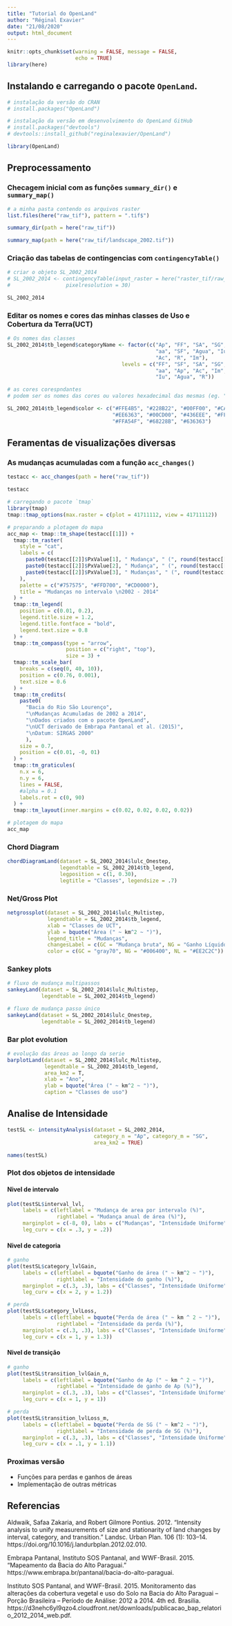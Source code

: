 ```yaml
---
title: "Tutorial do OpenLand"
author: "Réginal Exavier"
date: "21/08/2020"
output: html_document
---
```


```r
knitr::opts_chunk$set(warning = FALSE, message = FALSE,
                      echo = TRUE)
library(here)
```


## Instalando e carregando o pacote `OpenLand`.
```r
# instalação da versão do CRAN
# install.packages("OpenLand")

# instalação da versão em desenvolvimento do OpenLand GitHub
# install.packages("devtools")
# devtools::install_github("reginalexavier/OpenLand")

library(OpenLand)
```

## Preprocessamento

### Checagem inicial com as funções `summary_dir()` e `summary_map()`

```r
# a minha pasta contendo os arquivos raster
list.files(here("raw_tif"), pattern = ".tif$")

summary_dir(path = here("raw_tif"))

summary_map(path = here("raw_tif/landscape_2002.tif"))
```


### Criação das tabelas de contingencias com `contingencyTable()`

```r
# criar o objeto SL_2002_2014
# SL_2002_2014 <- contingencyTable(input_raster = here("raster_tif/raw_tif"),
#                  pixelresolution = 30)

SL_2002_2014
```


### Editar os nomes e cores das minhas classes de Uso e Cobertura da Terra(UCT)
```r
# Os nomes das classes
SL_2002_2014$tb_legend$categoryName <- factor(c("Ap", "FF", "SA", "SG", 
                                                "aa", "SF", "Agua", "Iu",
                                                "Ac", "R", "Im"),
                                     levels = c("FF", "SF", "SA", "SG", 
                                                "aa", "Ap", "Ac", "Im", 
                                                "Iu", "Agua", "R"))

# as cores corespndantes
# podem ser os nomes das cores ou valores hexadecimal das mesmas (eg. "black") ou (eg. #000000)

SL_2002_2014$tb_legend$color <- c("#FFE4B5", "#228B22", "#00FF00", "#CAFF70", 
                                  "#EE6363", "#00CD00", "#436EEE", "#FFAEB9", 
                                  "#FFA54F", "#68228B", "#636363")
```



## Feramentas de visualizações diversas

### As mudanças acumuladas com a função `acc_changes()` 
```r

testacc <- acc_changes(path = here("raw_tif"))

testacc
```


```r
# carregando o pacote `tmap`
library(tmap)
tmap::tmap_options(max.raster = c(plot = 41711112, view = 41711112))

# preparando a plotagem do mapa
acc_map <- tmap::tm_shape(testacc[[1]]) +
  tmap::tm_raster(
    style = "cat",
    labels = c(
      paste0(testacc[[2]]$PxValue[1], " Mudança", " (", round(testacc[[2]]$Percent[1], 2), "%", ")"),
      paste0(testacc[[2]]$PxValue[2], " Mudança", " (", round(testacc[[2]]$Percent[2], 2), "%", ")"),
      paste0(testacc[[2]]$PxValue[3], " Mudanças", " (", round(testacc[[2]]$Percent[3], 2), "%", ")")
    ),
    palette = c("#757575", "#FFD700", "#CD0000"),
    title = "Mudanças no intervalo \n2002 - 2014"
  ) +
  tmap::tm_legend(
    position = c(0.01, 0.2),
    legend.title.size = 1.2,
    legend.title.fontface = "bold",
    legend.text.size = 0.8
  ) +
  tmap::tm_compass(type = "arrow",
                   position = c("right", "top"),
                   size = 3) +
  tmap::tm_scale_bar(
    breaks = c(seq(0, 40, 10)),
    position = c(0.76, 0.001),
    text.size = 0.6
  ) +
  tmap::tm_credits(
    paste0(
      "Bacia do Rio São Lourenço",
      "\nMudanças Acumuladas de 2002 a 2014",
      "\nDados criados com o pacote OpenLand",
      "\nUCT derivado de Embrapa Pantanal et al. (2015)",
      "\nDatum: SIRGAS 2000"
      ),
    size = 0.7,
    position = c(0.01, -0, 01)
  ) +
  tmap::tm_graticules(
    n.x = 6,
    n.y = 6,
    lines = FALSE,
    #alpha = 0.1
    labels.rot = c(0, 90)
  ) +
  tmap::tm_layout(inner.margins = c(0.02, 0.02, 0.02, 0.02))

```


```r
# plotagem do mapa
acc_map

```

### Chord Diagram 
```r
chordDiagramLand(dataset = SL_2002_2014$lulc_Onestep,
                 legendtable = SL_2002_2014$tb_legend, 
                 legposition = c(1, 0.30),
                 legtitle = "Classes", legendsize = .7)
```


### Net/Gross Plot
```r
netgrossplot(dataset = SL_2002_2014$lulc_Multistep,
             legendtable = SL_2002_2014$tb_legend,
             xlab = "Classes de UCT",
             ylab = bquote("Área (" ~ km^2 ~ ")"),
             legend_title = "Mudanças",
             changesLabel = c(GC = "Mudança bruta", NG = "Ganho Líquido", NL = "Perda Líquida"),
             color = c(GC = "gray70", NG = "#006400", NL = "#EE2C2C"))
```

### Sankey plots

```r
# fluxo de mudança multipassos
sankeyLand(dataset = SL_2002_2014$lulc_Multistep,
           legendtable = SL_2002_2014$tb_legend)

# fluxo de mudança passo único
sankeyLand(dataset = SL_2002_2014$lulc_Onestep,
           legendtable = SL_2002_2014$tb_legend)
```

### Bar plot evolution
```r
# evolução das áreas ao longo da serie
barplotLand(dataset = SL_2002_2014$lulc_Multistep, 
            legendtable = SL_2002_2014$tb_legend,
            area_km2 = T,
            xlab = "Ano",
            ylab = bquote("Área (" ~ km^2 ~ ")"),
            caption = "Classes de uso")
```



## Analise de Intensidade
```r
testSL <- intensityAnalysis(dataset = SL_2002_2014,
                            category_n = "Ap", category_m = "SG",
                            area_km2 = TRUE)

names(testSL)
```

### Plot dos objetos de intensidade
#### Nivel de intervalo
```r

plot(testSL$interval_lvl,
     labels = c(leftlabel = "Mudança de area por intervalo (%)",
                rightlabel = "Mudança anual de área (%)"),
     marginplot = c(-8, 0), labs = c("Mudanças", "Intensidade Uniforme"), 
     leg_curv = c(x = .3, y = .2))
```



#### Nivel de categoria

```r
# ganho
plot(testSL$category_lvlGain,
     labels = c(leftlabel = bquote("Ganho de área (" ~ km^2 ~ ")"),
                rightlabel = "Intensidade do ganho (%)"),
     marginplot = c(.3, .3), labs = c("Classes", "Intensidade Uniforme"), 
     leg_curv = c(x = 2, y = 1.2))

# perda
plot(testSL$category_lvlLoss,
     labels = c(leftlabel = bquote("Perda de área (" ~ km ^ 2 ~ ")"),
                rightlabel = "Intensidade da perda (%)"),
     marginplot = c(.3, .3), labs = c("Classes", "Intensidade Uniforme"), 
     leg_curv = c(x = 1, y = 1.3))

```


#### Nivel de transição

```r
# ganho
plot(testSL$transition_lvlGain_n,
     labels = c(leftlabel = bquote("Ganho de Ap (" ~ km ^ 2 ~ ")"),
                rightlabel = "Intensidade de ganho de Ap (%)"),
     marginplot = c(.3, .3), labs = c("Classes", "Intensidade Uniforme"), 
     leg_curv = c(x = 1, y = 1))

# perda
plot(testSL$transition_lvlLoss_m,
     labels = c(leftlabel = bquote("Perda de SG (" ~ km^2 ~ ")"),
                rightlabel = "Intensidade de perda de SG (%)"),
     marginplot = c(.3, .3), labs = c("Classes", "Intensidade Uniforme"), 
     leg_curv = c(x = .1, y = 1.1))

```






### Proximas versão
- Funções para perdas e ganhos de áreas
- Implementação de outras métricas



## Referencias

Aldwaik, Safaa Zakaria, and Robert Gilmore Pontius. 2012. "Intensity analysis to unify measurements of size and stationarity of land changes by interval, category, and transition." Landsc. Urban Plan. 106 (1): 103–14. https://doi.org/10.1016/j.landurbplan.2012.02.010.

Embrapa Pantanal, Instituto SOS Pantanal, and WWF-Brasil. 2015. "Mapeamento da Bacia do Alto Paraguai." https://www.embrapa.br/pantanal/bacia-do-alto-paraguai.

Instituto SOS Pantanal, and WWF-Brasil. 2015. Monitoramento das alterações da cobertura vegetal e uso do Solo na Bacia do Alto Paraguai – Porção Brasileira – Período de Análise: 2012 a 2014. 4th ed. Brasilia. https://d3nehc6yl9qzo4.cloudfront.net/downloads/publicacao_bap_relatorio_2012_2014_web.pdf.

